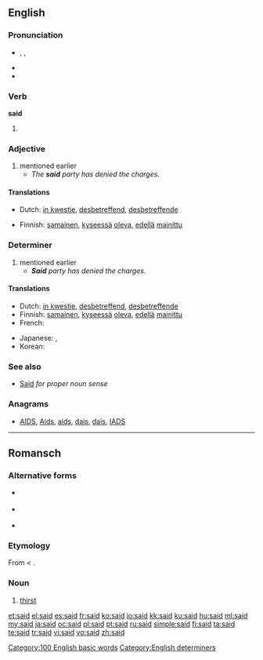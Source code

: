 ==English==

{{rank|an|we|who|44|said|would|been|will}}

===Pronunciation===
* {{enPR|sĕd}}, {{IPA|/sɛd/}}, {{SAMPA|sEd/}}
* {{audio|en-us-said.ogg|Audio (US)}}
* {{rhymes|ɛd}}

===Verb===
'''said'''

# {{past of|say}}

===Adjective===
{{en-adj|-}}

# mentioned earlier
#* ''The '''said''' party has denied the charges.''

====Translations====
{{trans-top|mentioned earlier}}
* Dutch: [[in kwestie]], [[desbetreffend]], [[desbetreffende]]
{{trans-mid}}
* Finnish: [[samainen]], [[kyseessä]] [[olla|oleva]], [[edellä]] [[mainittu]]
{{trans-bottom}}

===Determiner===
{{en-det}}

# mentioned earlier
#* '''''Said''' party has denied the charges.''

====Translations====
{{trans-top|mentioned earlier}}
* Dutch: [[in kwestie]], [[desbetreffend]], [[desbetreffende]]
* Finnish: [[samainen]], [[kyseessä]] [[olla|oleva]], [[edellä]] [[mainittu]]
* French: {{t+|fr|ledit}}
{{trans-mid}}
* Japanese: {{t|ja|前記|tr=zenki}}, {{t+|ja|該|tr=gai}}
* Korean: {{t|ko|상기|tr=sanggi|sc=Hang}}
{{trans-bottom}}

===See also===
* [[Said]] ''for proper noun sense''

===Anagrams===
* [[AIDS#English|AIDS]], [[Aids#English|Aids]], [[aids#English|aids]], [[dais#English|dais]], [[daïs#English|daïs]], [[IADS#English|IADS]]

[[Category:100 English basic words]]
[[Category:English determiners]]

----

==Romansch==

===Alternative forms===
* {{i|Sursilvan}} {{l|rm|seit}}
* {{i|Sutsilvan}} {{l|rm|set}}
* {{i|Surmiran}} {{l|rm|seid}}

===Etymology===
From {{etyl|la|rm}} {{term|sitis|lang=la}} < {{proto|Indo-European|dʰgʷʰítis|perishing, decrease|lang=rm}}.

===Noun===
{{infl|rm|noun|g=f}}

# {{context|Rumantsch Grischun|Puter|Vallader|lang=rm}} [[thirst]]

[[et:said]]
[[el:said]]
[[es:said]]
[[fr:said]]
[[ko:said]]
[[io:said]]
[[kk:said]]
[[ku:said]]
[[hu:said]]
[[ml:said]]
[[my:said]]
[[ja:said]]
[[oc:said]]
[[pl:said]]
[[pt:said]]
[[ru:said]]
[[simple:said]]
[[fi:said]]
[[ta:said]]
[[te:said]]
[[tr:said]]
[[vi:said]]
[[vo:said]]
[[zh:said]]